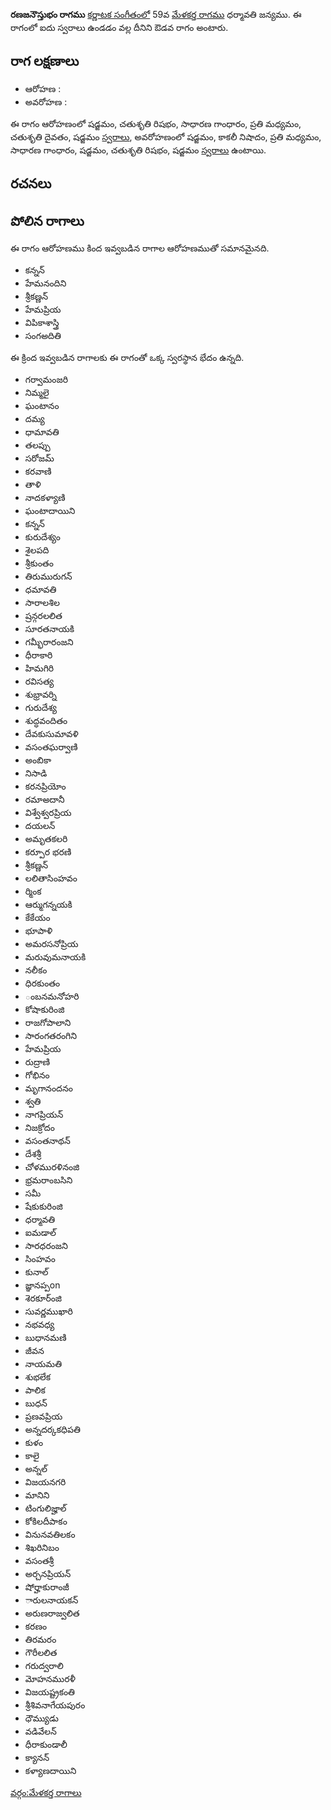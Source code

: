 {{Infobox ragam
	| name          	= రణజనౌస్తుభం
	| synonym	    	= 
	| mela          	= 
	| chakra        	= 
	| janaka        	= 
	| type          	= ఔడవ
	| arohanam      	= {{svaraC|S|R2|G2|M2|D2|S'}} 
	| avarohanam    	= {{svaraC|S'|N3|M2|G2|S|R2|S}}
	| jeeva         	=
	| chhaya        	=
	| nyasa         	=
	| vishesha      	= 
	| equivalent  		= 
}}
{{కర్ణాటక సంగీత రాగాలు}}
'''రణజనౌస్తుభం రాగము''' [[కర్ణాటక సంగీతం]]లో 59వ [[మేళకర్త రాగము]] ధర్మావతి జన్యము.  ఈ రాగంలో ఐదు స్వరాలు ఉండడం వల్ల దీనిని ఔడవ రాగం అంటారు.


==రాగ లక్షణాలు==


* ఆరోహణ : {{svaraC|S|R2|G2|M2|D2|S'}} 
* అవరోహణ : {{svaraC|S'|N3|M2|G2|S|R2|S}}

ఈ రాగం ఆరోహణంలో షడ్జమం, చతుశృతి రిషభం, సాధారణ గాంధారం, ప్రతి మధ్యమం, చతుశృతి దైవతం, షడ్జమం [[స్వరాలు]], అవరోహణంలో షడ్జమం, కాకలీ నిషాదం, ప్రతి మధ్యమం, సాధారణ గాంధారం, షడ్జమం, చతుశృతి రిషభం, షడ్జమం [[స్వరాలు]] ఉంటాయి.

==రచనలు==



==పోలిన రాగాలు==
ఈ రాగం ఆరోహణము కింద ఇవ్వబడిన రాగాల ఆరోహణముతో సమానమైనది.
* కన్నన్
* హేమనందిని
* శ్రీకణ్ణన్
* హేమప్రియ
* విపికాశాస్త్రి
* సంగఅదితి

ఈ క్రింద ఇవ్వబడిన రాగాలకు ఈ రాగంతో ఒక్క స్వరస్థాన భేదం ఉన్నది.
* గర్వామంజరి
* నిమ్మలై
* ఘంటానం
* దమ్య
* ధామావతి
* తలప్పు
* సరోజమ్
* కరవాణి
* తాళి
* నాదకళ్యాణి
* ఘంటాదాయిని
* కన్నన్
* కురుదేశ్యం
* శైలపది
* శ్రీకుంతం
* తిరుమురుగన్
* ధమావతి
* సారాలశిల
* ష్రన్గరలలిత
* సూరతనాయకి
* గమ్భీరారంజని
* ధీరాకారి
* హిమగిరి
* రవిసత్య
* శుభ్రావర్ని
* గురుదేశ్య
* శుద్ధవందితం
* దేవకుసుమావళి
* వసంతఘర్వాణి
* అంబికా
* నిసాడి
* కరనప్రియోం
* రమాఅదానీ
* విశ్వేశ్వరప్రియ
* దయలన్
* అమృతకలరి
* కర్పూర భరణి
* శ్రీకణ్ణన్
* లలితాసింహవం
* ర్మింక
* ఆర్ముగన్నయకి
* కేకేయం
* భూపాళి
* అమరసనోప్రియ
* మరువుమనాయకి
* నలీకం
* ధిరకుంతం
* ంబనమనోహరి
* కోషాకురింజి
* రాజగోపాలాని
* సారంగతరంగిని
* హేమప్రియ
* రుద్రాణి
* గోభినం
* మృగానందనం
* శ్వతి
* నాగప్రియన్
* నిజక్రోదం
* వసంతనాథన్
* దేశశ్రీ
* చోళమురళినంజి
* భ్రమరాంబసిని
* సమీ
* షేకుకురింజి
* ధర్మావతి
* ఐమడాల్
* సారధరంజని
* సింహవం
* కునాల్
* జ్ఞానప్పon
* శెరకూర్ంజి
* సువర్ణముఖారి
* నభవధ్య
* బుధానమణి
* జీవన
* నాయమతి
* శుభలేక
* పాలిక
* బుధన్
* ప్రణవప్రియ
* అన్నదర్కకధిపతి
* కుళం
* కాలై
* అన్నల్
* విజయనగరి
* మానిని
* టింగులిజ్హాల్
* కోకిలదీపాకం
* వినునవతిలకం
* శిఖరినిబం
* వసంతశ్రీ
* అర్చనప్రియన్
* షోర్హాకురాంజీ
* ారులనాయకన్
* అరుణరాజ్వలిత
* కరణం
* తిరమరం
* గౌరీలలిత
* గరుద్వరాలి
* మోహనమురళీ
* విజయష్ట్రకంతి
* శ్రీశివనాగేయపురం
* ధౌమ్యుడు
* వడివేలన్
* ధీరాకుండాలీ
* క్యానన్
* కళ్యాణదాయిని



[[వర్గం:మేళకర్త రాగాలు]]